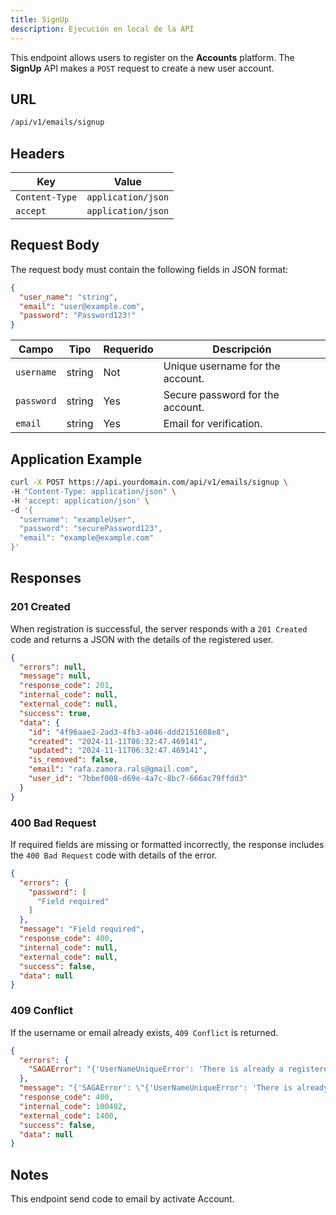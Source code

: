 ```yaml
---
title: SignUp
description: Ejecución en local de la API
---
```



<Badge text="POST" variant="success" size="large" />

<div style="height: 20px;"/> 

This endpoint allows users to register on the **Accounts** platform. The **SignUp** API makes a `POST` request to create a new user account.

## URL

```bash
/api/v1/emails/signup
```

## Headers

|      Key       |       Value        |
| -------------- | ------------------ |
| `Content-Type` | `application/json` |
| `accept`       | `application/json` |


## Request Body

The request body must contain the following fields in JSON format:

```json
{
  "user_name": "string",
  "email": "user@example.com",
  "password": "Password123!"
}
```

|   Campo    |  Tipo  | Requerido |           Descripción            |
| ---------- | ------ | --------- | -------------------------------- |
| `username` | string | Not       | Unique username for the account. |
| `password` | string | Yes       | Secure password for the account. |
| `email`    | string | Yes       | Email for verification.          |

## Application Example

```bash
curl -X POST https://api.yourdomain.com/api/v1/emails/signup \
-H "Content-Type: application/json" \
-H 'accept: application/json' \
-d '{
  "username": "exampleUser",
  "password": "securePassword123",
  "email": "example@example.com"
}'
```

## Responses

### 201 Created

When registration is successful, the server responds with a `201 Created` code and returns a JSON with the details of the registered user.

```json
{
  "errors": null,
  "message": null,
  "response_code": 201,
  "internal_code": null,
  "external_code": null,
  "success": true,
  "data": {
    "id": "4f96aae2-2ad3-4fb3-a046-ddd2151608e8",
    "created": "2024-11-11T06:32:47.469141",
    "updated": "2024-11-11T06:32:47.469141",
    "is_removed": false,
    "email": "rafa.zamora.rals@gmail.com",
    "user_id": "7bbef008-d69e-4a7c-8bc7-666ac79ffdd3"
  }
}
```

### 400 Bad Request

If required fields are missing or formatted incorrectly, the response includes the `400 Bad Request` code with details of the error.

```json
{
  "errors": {
    "password": [
      "Field required"
    ]
  },
  "message": "Field required",
  "response_code": 400,
  "internal_code": null,
  "external_code": null,
  "success": false,
  "data": null
}
```

### 409 Conflict

If the username or email already exists, `409 Conflict` is returned.

```json
{
  "errors": {
    "SAGAError": "{'UserNameUniqueError': 'There is already a registered user with the user_name: string'}"
  },
  "message": "{'SAGAError': \"{'UserNameUniqueError': 'There is already a registered user with the user_name: string'}\"}",
  "response_code": 400,
  "internal_code": 100402,
  "external_code": 1400,
  "success": false,
  "data": null
}
```

## Notes

<Aside type="caution">This endpoint send code to email by activate Account.</Aside>
